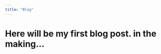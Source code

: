 ```yaml
---
title: "Blog"
---
```


# Here will be my first blog post. in the making...
<!-- 
To Do:
- [] Add Xcode, maybe MacPorts
- [] Add the copy-paste thing to the homebrew install
- [] More detailed git tutorial. check the course and here https://git-scm.com/downloads
- [] Add this https://education.github.com/git-cheat-sheet-education.pdf
- [] Add Zotero instructions. automatic export using betterbib, storage of files in clouds, etc.
https://guides.lib.berkeley.edu/zotero/zotfile

-->

<!-- 
Title options
    "Prescription Pills and the Pressure to be Perfectly Proportioned"
    "Pharmaceutical Fat Fight: Are Weight Loss Drugs the Way to Win the Battle of the Bulge?"
    "Pondering the Pros and Cons of Pharmaceutical Weight Loss"
    "Pushing Pills or Progressing in the Fight Against Obesity?"
    "Pondering the Pervasive Power of Pharmaceuticals in the Pursuit of Perfection"

# anxiety, ideals of beauty, hyper-individualism and medicalization

Initially created to treat patients with Type 2 Diabetes, the drug 'semaglutide' gained approval from the FDA to treat obesity and has since gotten a lot of attention. Elon Musk attributed his weight loss to the new drug called 'Wegovy' and Kim Kadashian is believed to have used the drug to lose 7kg in three weeks to fit into a dress that belonged to Marilyn Monroe. Today, the demand is so high, the producing pharmaceutical giant Novo Nordisk is unable to meet the demand even though the drug is only available in the US. On the one hand, it is a promising treatment option for obese patients, indicated for people with a BMI higher than 30. However, the great enthusiasm outside the patient population raises broader questions about weight, health, obesity, and society.

Whereas famous athletes and top models advertise high-caloric food, trying to transfer their image of health and success to these products, the natural consequence of their regular consumption is still frowned upon in society. In public media, shows like 'The Biggest Loser' depict obese people as lacking self-regulatory capacities and follow the folk rationale that obese people lack willpower and discipline, are unhygienic, and lazy. A phenomenon oftentimes described as fatphobia the 'the implicit and explicit bias of overweight individuals that is rooted in a sense of blame and presumed moral failing.'
In parallel, social media (Instagram, TicToc, Snapchat) bombard us with an ideal of beauty that emphasizes athleticism, slimness and skin free of impurities, which creates a false perception of the norm and is reflected not least in the available filters on these platforms.
Unsurprisingly, the paradoxical situation of living in a culture where high caloric fast-foods are cheap, readily available, and highly advertised that simultaneously pursues an unforgiving ideal of beauty and health, creates increased feelings of guilt and (bodily) dissatisfaction. Increases in cosmetic surgeries and hair transplants complete this picture.

However, this is not the first time that a prescription drug gains great popularity among the general population. Another prominent example can be seen in the widespread use of Adderall (a drug to treat ADHD) and similar stimulants for cognitive enhancement. People feel an increasing pressure to perform at a high level, of not doing/being enough, in a rapidly changing and competitive world. Increasing rates of depression and burnout indicate a broader cultural crisis that many individuals try to tackle through medicalization.

But what is the problem with slimmer bodies and smarter people? First, of course, the extent to which these drugs are a good means to sustainably achieve success and health is very doubtful. Many studies show that weight is a rather weak surrogate measure of overall health (and some extra kilos tend to be beneficial, e.g. when undergoing cancer treatment). Also whether drugs used for cognitive enhancement are effective for individuals whose abilities fall within a normal range is questionable. Adding frequent side effects of those stimulants such as insomnia, anxiety, and emotional numbness to the picture further impacts the benefit-risk balance.

Secondly, both approaches to tackling perceived inadequacies fall short on an important dimension. As I have shown, these phenomena have their origins in changing societal expectations. Where individuals are held responsible for their successes, they are for their failures as well. It is a hyper-individualized and superficial worldview that meets increasingly anxious individuals that envision a medical treatment of their problems as an attractive and quick fix to move closer to the chased ideal.


![klum](/supplementary-files/images/heidi-klum-wirbt-fuer-mcdonald.JPG){width=30%}
![jordan](/supplementary-files/images/Michael-Jordan-McDonalds.png){width=40%}


However, this representation of obesity and weight loss can be stigmatizing in several ways: (ytvideo)[https://www.youtube.com/watch?v=eD0IrZvKVQk] (ytvideo)[https://www.youtube.com/watch?v=HmtbL4j9_hw]
-->
